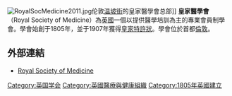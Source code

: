 [[File:RoyalSocMedicine2011.jpg|thumb]]伦敦[[温坡街|温坡街]]的皇家醫學會总部]]
'''皇家醫學會'''（Royal Society of Medicine）為[[英國|英國]]一個以提供醫學培訓為主的專業會員制學會。學會始創于1805年，並于1907年獲得[[皇家特許狀|皇家特許狀]]。學會位於首都[[倫敦|倫敦]]。

==外部連結==
* [http://www.rsm.ac.uk Royal Society of Medicine] {{Wayback|url=http://www.rsm.ac.uk/ |date=20200821173511 }}

[[Category:英国学会|Category:英国学会]]
[[Category:英國醫療與健康組織|Category:英國醫療與健康組織]]
[[Category:1805年英國建立|Category:1805年英國建立]]